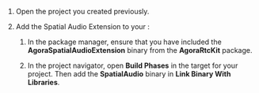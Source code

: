 1. Open the [<Vg k="GET_STARTED"/>](../get-started/get-started-sdk) <Vpd k="NAME"/> project you created previously.

2. Add the Spatial Audio Extension to your <Vpl k="CLIENT" />:

    1. In the package manager, ensure that you have included the **AgoraSpatialAudioExtension** binary from the **AgoraRtcKit** package.

    2. In the project navigator, open **Build Phases** in the target for your project. Then add the **SpatialAudio** binary in **Link Binary With Libraries**.
